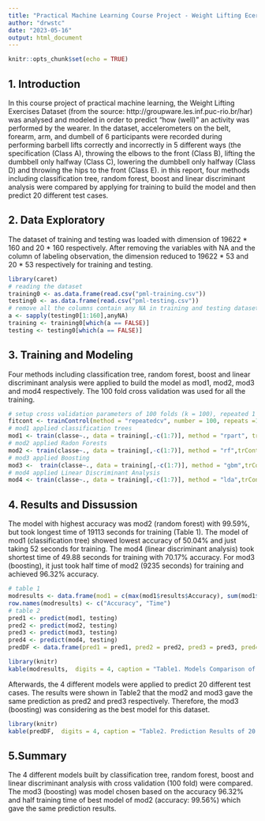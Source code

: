 ```yaml
---
title: "Practical Machine Learning Course Project - Weight Lifting Ecercises"
author: "drwstc"
date: "2023-05-16"
output: html_document
---
```


```r
knitr::opts_chunk$set(echo = TRUE)
```

## 1. Introduction

In this course project of practical machine learning, the Weight Lifting Exercises Dataset (from the source: http://groupware.les.inf.puc-rio.br/har) was analysed and modeled in order to predict "how (well)" an activity was performed by the wearer. In the dataset, accelerometers on the belt, forearm, arm, and dumbell of 6 participants were recorded during performing barbell lifts correctly and incorrectly in 5 different ways (the specification (Class A), throwing the elbows to the front (Class B), lifting the dumbbell only halfway (Class C), lowering the dumbbell only halfway (Class D) and throwing the hips to the front (Class E). in this report, four methods including classification tree, random forest, boost and linear discriminant analysis were compared by applying for training to build the model and then predict 20 different test cases. 

## 2. Data Exploratory

The dataset of training and testing was loaded with dimension of 19622 * 160 and 20 * 160 respectively. After removing the variables with NA and the column of labeling observation, the dimension reduced to 19622 * 53 and 20 * 53 respectively for training and testing.

```r
library(caret)
# reading the dataset
training0 <- as.data.frame(read.csv("pml-training.csv"))
testing0 <- as.data.frame(read.csv("pml-testing.csv"))
# remove all the columns contain any NA in training and testing dataset
a <- sapply(testing0[1:160],anyNA)
training <- training0[which(a == FALSE)]
testing <- testing0[which(a == FALSE)]
```

## 3. Training and Modeling 
Four methods including classification tree, random forest, boost and linear discriminant analysis were applied to build the model as mod1, mod2, mod3 and mod4 respectively. The 100 fold cross validation was used for all the training.

```r
# setup cross validation parameters of 100 folds (k = 100), repeated 1 time.
fitcont <- trainControl(method = "repeatedcv", number = 100, repeats =1)
# mod1 applied classification trees
mod1 <- train(classe~., data = training[,-c(1:7)], method = "rpart", trControl = fitcont)
# mod2 applied Radon Forests
mod2 <- train(classe~., data = training[,-c(1:7)], method = "rf",trControl = fitcont)
# mod3 applied Boosting
mod3 <-  train(classe~., data = training[,-c(1:7)], method = "gbm",trControl = fitcont)
# mod4 applied Linear Discriminant Analysis
mod4 <- train(classe~., data = training[,-c(1:7)], method = "lda",trControl = fitcont)
```

## 4. Results and Dissussion 

The model with highest accuracy was mod2 (random forest) with 99.59%, but took longest time of 19113 seconds for training (Table 1). The model of mod1 (classification tree) showed lowest accuracy of 50.04% and just taking 52 seconds for training. The mod4 (linear discriminant analysis) took shortest time of 49.88 seconds for training with 70.17% accuracy. For mod3 (boosting), it just took half time of mod2 (9235 seconds) for training and achieved 96.32% accuracy.

```r
# table 1 
modresults <- data.frame(mod1 = c(max(mod1$results$Accuracy), sum(mod1$times$everything[1:3])), mod2 = c(max(mod2$results$Accuracy), sum(mod2$times$everything[1:3])),mod3 = c(max(mod3$results$Accuracy), sum(mod3$times$everything[1:3])),mod4 = c(max(mod4$results$Accuracy), sum(mod4$times$everything[1:3])))
row.names(modresults) <- c("Accuracy", "Time")
# table 2
pred1 <- predict(mod1, testing)
pred2 <- predict(mod2, testing)
pred3 <- predict(mod3, testing)
pred4 <- predict(mod4, testing)
predDF <- data.frame(pred1 = pred1, pred2 = pred2, pred3 = pred3, pred4 = pred4)
```

```r
library(knitr)
kable(modresults,  digits = 4, caption = "Table1. Models Comparison of Accuracy and Training Time")
```

Afterwards, the 4 different models were applied to predict 20 different test cases. The results were shown in Table2 that the mod2 and mod3 gave the same prediction as pred2 and pred3 respectively. Therefore, the mod3 (boosting) was considering as the best model for this dataset.

```r
library(knitr)
kable(predDF,  digits = 4, caption = "Table2. Prediction Results of 20 test cases")
```

## 5.Summary

The 4 different models built by classification tree, random forest, boost and linear discriminant analysis with cross validation (100 fold) were compared. The mod3 (boosting) was model chosen based on the accuracy 96.32% and half training time of best model of mod2 (accuracy: 99.56%) which gave the same prediction results. 

